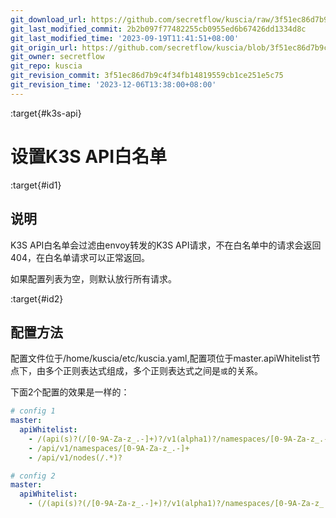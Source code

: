 ```yaml
---
git_download_url: https://github.com/secretflow/kuscia/raw/3f51ec86d7b9c4f34fb14819559cb1ce251e5c75/docs/reference/api_whitelist_config_cn.md
git_last_modified_commit: 2b2b097f77482255cb0955ed6b67426dd1334d8c
git_last_modified_time: '2023-09-19T11:41:51+08:00'
git_origin_url: https://github.com/secretflow/kuscia/blob/3f51ec86d7b9c4f34fb14819559cb1ce251e5c75/docs/reference/api_whitelist_config_cn.md
git_owner: secretflow
git_repo: kuscia
git_revision_commit: 3f51ec86d7b9c4f34fb14819559cb1ce251e5c75
git_revision_time: '2023-12-06T13:38:00+08:00'
---
```


:target{#k3s-api}

# 设置K3S API白名单

:target{#id1}

## 说明

K3S API白名单会过滤由envoy转发的K3S API请求，不在白名单中的请求会返回404，在白名单请求可以正常返回。

如果配置列表为空，则默认放行所有请求。

:target{#id2}

## 配置方法

配置文件位于/home/kuscia/etc/kuscia.yaml,配置项位于master.apiWhitelist节点下，由多个正则表达式组成，多个正则表达式之间是`或`的关系。

下面2个配置的效果是一样的：

```yaml
# config 1
master:
  apiWhitelist:
    - /(api(s)?(/[0-9A-Za-z_.-]+)?/v1(alpha1)?/namespaces/[0-9A-Za-z_.-]+/(pods|gateways|domainroutes|endpoints|services|events|configmaps|leases|taskresources|secrets|domaindatas|domaindatagrants|domaindatasources)(/[0-9A-Za-z_.-]+(/status$)?)?)
    - /api/v1/namespaces/[0-9A-Za-z_.-]+
    - /api/v1/nodes(/.*)?

# config 2
master:
  apiWhitelist:
    - (/(api(s)?(/[0-9A-Za-z_.-]+)?/v1(alpha1)?/namespaces/[0-9A-Za-z_.-]+/(pods|gateways|domainroutes|endpoints|services|events|configmaps|leases|taskresources|secrets|domaindatas|domaindatagrants|domaindatasources)(/[0-9A-Za-z_.-]+(/status$)?)?))|(/api/v1/namespaces/[0-9A-Za-z_.-]+)|(/api/v1/nodes(/.*)?)
```
